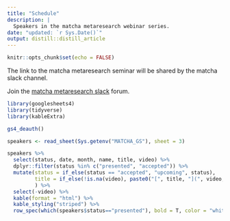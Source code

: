 ```yaml
---
title: "Schedule"
description: |
  Speakers in the matcha metaresearch webinar series.
date: "updated: `r Sys.Date()`"
output: distill::distill_article
---
```


```r
knitr::opts_chunk$set(echo = FALSE)
```

The link to the matcha metaresearch seminar will be shared by the matcha slack channel. 

Join the [matcha metaresearch slack](https://docs.google.com/forms/d/e/1FAIpQLSeFPkf2Xc3RJP11YNssxxO-yLH4jEb9ATIhSnAt2WpjiuGBQw/viewform?usp=pp_url) forum.



```r
library(googlesheets4)
library(tidyverse)
library(kableExtra)

gs4_deauth()

speakers <- read_sheet(Sys.getenv("MATCHA_GS"), sheet = 3)


```

```r
speakers %>% 
  select(status, date, month, name, title, video) %>% 
  dplyr::filter(status %in% c("presented", "accepted")) %>% 
  mutate(status = if_else(status == "accepted", "upcoming", status),
         title = if_else(!is.na(video), paste0("[", title, "](", video, ")"), title)
         ) %>% 
  select(-video) %>% 
  kable(format = "html") %>% 
  kable_styling("striped") %>% 
  row_spec(which(speakers$status=="presented"), bold = T, color = "white", background = "lightgrey")


```



